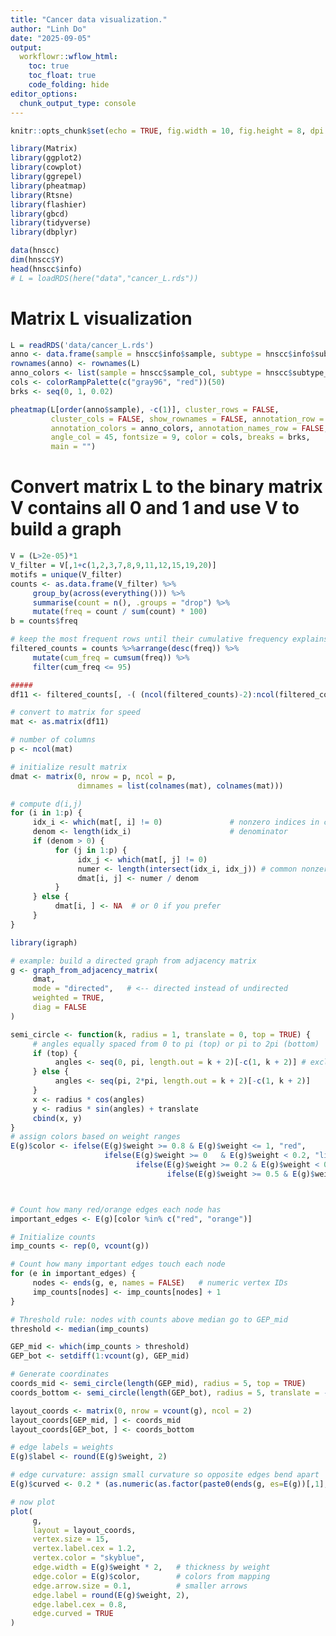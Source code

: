 ```yaml
---
title: "Cancer data visualization."
author: "Linh Do"
date: "2025-09-05"
output:
  workflowr::wflow_html:
    toc: true
    toc_float: true
    code_folding: hide
editor_options:
  chunk_output_type: console
---
```


```r
knitr::opts_chunk$set(echo = TRUE, fig.width = 10, fig.height = 8, dpi = 150)
```

```r
library(Matrix)
library(ggplot2)
library(cowplot)
library(ggrepel)
library(pheatmap)
library(Rtsne)
library(flashier)
library(gbcd)
library(tidyverse)
library(dbplyr)

data(hnscc)
dim(hnscc$Y)
head(hnscc$info)
# L = loadRDS(here("data","cancer_L.rds"))

```

# Matrix L visualization

```r
L = readRDS('data/cancer_L.rds')
anno <- data.frame(sample = hnscc$info$sample, subtype = hnscc$info$subtype)
rownames(anno) <- rownames(L)
anno_colors <- list(sample = hnscc$sample_col, subtype = hnscc$subtype_col)
cols <- colorRampPalette(c("gray96", "red"))(50)
brks <- seq(0, 1, 0.02)

pheatmap(L[order(anno$sample), -c(1)], cluster_rows = FALSE,
         cluster_cols = FALSE, show_rownames = FALSE, annotation_row = anno,
         annotation_colors = anno_colors, annotation_names_row = FALSE,
         angle_col = 45, fontsize = 9, color = cols, breaks = brks,
         main = "")
```

# Convert matrix L to the binary matrix V contains all 0 and 1 and use V to build a graph

```r
V = (L>2e-05)*1
V_filter = V[,1+c(1,2,3,7,8,9,11,12,15,19,20)]
motifs = unique(V_filter)
counts <- as.data.frame(V_filter) %>%
     group_by(across(everything())) %>%
     summarise(count = n(), .groups = "drop") %>%
     mutate(freq = count / sum(count) * 100)
b = counts$freq

# keep the most frequent rows until their cumulative frequency explains 95% of the data
filtered_counts = counts %>%arrange(desc(freq)) %>%
     mutate(cum_freq = cumsum(freq)) %>%
     filter(cum_freq <= 95)

#####
df11 <- filtered_counts[, -( (ncol(filtered_counts)-2):ncol(filtered_counts) )]   # keep only the first 11 columns

# convert to matrix for speed
mat <- as.matrix(df11)

# number of columns
p <- ncol(mat)

# initialize result matrix
dmat <- matrix(0, nrow = p, ncol = p,
               dimnames = list(colnames(mat), colnames(mat)))

# compute d(i,j)
for (i in 1:p) {
     idx_i <- which(mat[, i] != 0)               # nonzero indices in column i
     denom <- length(idx_i)                      # denominator
     if (denom > 0) {
          for (j in 1:p) {
               idx_j <- which(mat[, j] != 0)
               numer <- length(intersect(idx_i, idx_j)) # common nonzero indices
               dmat[i, j] <- numer / denom
          }
     } else {
          dmat[i, ] <- NA  # or 0 if you prefer
     }
}
```

```r
library(igraph)

# example: build a directed graph from adjacency matrix
g <- graph_from_adjacency_matrix(
     dmat,
     mode = "directed",   # <-- directed instead of undirected
     weighted = TRUE,
     diag = FALSE
)

semi_circle <- function(k, radius = 1, translate = 0, top = TRUE) {
     # angles equally spaced from 0 to pi (top) or pi to 2pi (bottom)
     if (top) {
          angles <- seq(0, pi, length.out = k + 2)[-c(1, k + 2)] # exclude ends
     } else {
          angles <- seq(pi, 2*pi, length.out = k + 2)[-c(1, k + 2)]
     }
     x <- radius * cos(angles)
     y <- radius * sin(angles) + translate
     cbind(x, y)
}
# assign colors based on weight ranges
E(g)$color <- ifelse(E(g)$weight >= 0.8 & E(g)$weight <= 1, "red",
                     ifelse(E(g)$weight >= 0   & E(g)$weight < 0.2, "lightgray",
                            ifelse(E(g)$weight >= 0.2 & E(g)$weight < 0.5, "pink",
                                   ifelse(E(g)$weight >= 0.5 & E(g)$weight < 0.8, "orange", "black"))))



# Count how many red/orange edges each node has
important_edges <- E(g)[color %in% c("red", "orange")]

# Initialize counts
imp_counts <- rep(0, vcount(g))

# Count how many important edges touch each node
for (e in important_edges) {
     nodes <- ends(g, e, names = FALSE)   # numeric vertex IDs
     imp_counts[nodes] <- imp_counts[nodes] + 1
}

# Threshold rule: nodes with counts above median go to GEP_mid
threshold <- median(imp_counts)

GEP_mid <- which(imp_counts > threshold)
GEP_bot <- setdiff(1:vcount(g), GEP_mid)

# Generate coordinates
coords_mid <- semi_circle(length(GEP_mid), radius = 5, top = TRUE)
coords_bottom <- semi_circle(length(GEP_bot), radius = 5, translate = -5, top = FALSE)

layout_coords <- matrix(0, nrow = vcount(g), ncol = 2)
layout_coords[GEP_mid, ] <- coords_mid
layout_coords[GEP_bot, ] <- coords_bottom

# edge labels = weights
E(g)$label <- round(E(g)$weight, 2)

# edge curvature: assign small curvature so opposite edges bend apart
E(g)$curved <- 0.2 * (as.numeric(as.factor(paste0(ends(g, es=E(g))[,1], "_", ends(g, es=E(g))[,2]))) %% 2 * 2 - 1)

# now plot
plot(
     g,
     layout = layout_coords,
     vertex.size = 15,
     vertex.label.cex = 1.2,
     vertex.color = "skyblue",
     edge.width = E(g)$weight * 2,   # thickness by weight
     edge.color = E(g)$color,        # colors from mapping
     edge.arrow.size = 0.1,          # smaller arrows
     edge.label = round(E(g)$weight, 2),
     edge.label.cex = 0.8,
     edge.curved = TRUE
)

```